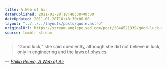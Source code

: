```yaml
---
title: A Web of Air
datePublished: 2011-01-20T18:48:30+00:00
dateUpdated: 2011-01-20T18:48:30+00:00
layout: "../../../layouts/posts/quote.astro"
originalUrl: https://stream.anglepoised.com/post/2844521339/good-luck-she-said-obediently-although-she-did
source: tumblr stream
---
```


> &ldquo;Good luck,&rdquo; she said obediently, although she did not believe in luck, only in engineering and the laws of physics.

— <cite>[Philip Reeve, _A Web of Air_](https://www.goodreads.com/book/show/7312120-a-web-of-air)</cite>
